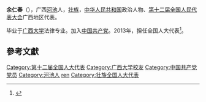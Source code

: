 '''余仁春'''（{{bd|1973年||}}），广西[[河池|河池]]人，[[壮族|壮族]]，[[中华人民共和国|中华人民共和国]]政治人物、[[第十二届全国人民代表大会|第十二届全国人民代表大会]]广西地区代表。

毕业于[[广西大学|广西大学]]法律专业。加入[[中国共产党|中国共产党]]。2013年，担任全国人大代表<ref>{{cite news|title=全国人大代表信息-余仁春|url=http://210.82.31.1:8084/delegate/viewDelegate.action?dbid=121965|accessdate=2013-04-05|newspaper=全国人大网|archive-url=https://web.archive.org/web/20160305230430/http://www.npc.gov.cn/delegate/viewDelegate.action?dbid=121965|archive-date=2016-03-05|dead-url=yes}}</ref>。

==參考文獻==
{{reflist}}
{{中国政治人物小作品}}
{{DEFAULTSORT:yu renchun}}
[[Category:第十二届全国人大代表|Category:第十二届全国人大代表]]
[[Category:广西大学校友|Category:广西大学校友]]
[[Category:中国共产党党员|Category:中国共产党党员]]
[[Category:河池人|Category:河池人]]
[[Category:余姓|ren]]
[[Category:壮族全国人大代表|Category:壮族全国人大代表]]